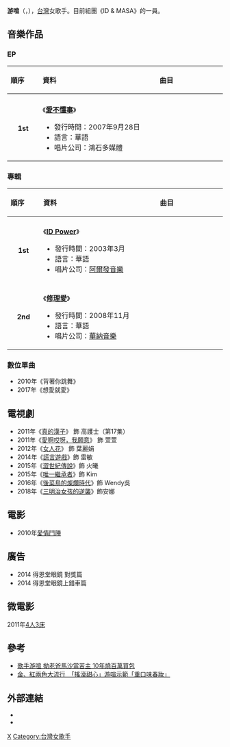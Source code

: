 {{no footnotes|time=2019-08-08T22:46:58+00:00}}
{{blpsources|time=2020-12-01}}
{{藝人
| 姓名 = 游喧
| 類型 = 女歌手
| 圖片 =
| 圖片尺寸 =
| 圖片簡介 =
| 本名 = 游艾迪
| 羅馬拼音 =
| 英文名 = ID Yu
| 綽號 =
| 其他藝名 =
| 國籍 = {{ROC}}
| 民族 =
| 籍貫 =
| 出生日期 = {{birth_date_and_age|1981|8|2}}
| 出生地點 = {{TWN}}
| 職業 = 歌手 演員
| 語言 = [[國語|國語]] [[英語|英語]]
| 教育程度 =
| 宗教信仰 =
| 配偶 =
| 父母 = 父：游正彥
| 音樂類型 =
| 演奏樂器 =
| 出道作 =
| 出道日期 = 2003年
| 代表作 =
| 唱片公司 = [[阿爾發音樂|阿爾發音樂]]<br />[[華納唱片|華納唱片]]
| 經紀公司 =
| 網站 =
| 相關團體 =
| 獎項 =
| IMDb = 6773979
}}
 
'''游喧'''（{{lang-en|ID Yu}}，{{bd|1981年|8月2日|catIdx=Y游}}），[[台灣|台灣]]女歌手。目前組團《ID & MASA》的一員。

==音樂作品==
===EP===
{| class="wikitable" 
|-
!align="left" width="75px"| 順序
!align="left" width="350px"| 資料
!align="left" width="200px"| 曲目
|-
|- bgcolor="#F0F8FF"
|align="center"| '''1st'''
|align="left"| 《'''[[愛不懂事|愛不懂事]]'''》
* 發行時間：2007年9月28日
* 語言：華語
* 唱片公司：鴻石多媒體
|align="left" style="font-size: 85%;"|
{{hidden|曲目|
#吃葡萄不吐葡萄皮
#愛不懂事
#Yes 007
#吃葡萄不吐葡萄皮(伴奏)
#愛不懂事(伴奏)
#Yes 007(伴奏)
}}
|}

===專輯===
{| class="wikitable" 
|-
!align="left" width="75px"| 順序
!align="left" width="350px"| 資料
!align="left" width="200px"| 曲目
|-
|- bgcolor="#F0F8FF"
|align="center"| '''1st'''
|align="left"| 《'''[[ID_Power|ID Power]]'''》
* 發行時間：2003年3月
* 語言：華語
* 唱片公司：[[阿爾發音樂|阿爾發音樂]]
|align="left" style="font-size: 85%;"|
{{hidden|曲目|
#Girl Power
#不要為難
#愛不用還
#沒完沒了
#8號洋娃娃
#月牙泉
#斜坡
#試探
#斑馬線憂鬱
#變天
}}
|-
|- bgcolor="#F0F8FF"
|align="center"| '''2nd'''
|align="left"| 《'''[[修理愛|修理愛]]'''》
* 發行時間：2008年11月
* 語言：華語
* 唱片公司：[[華納音樂|華納音樂]]
|align="left" style="font-size: 85%;"|
{{hidden|曲目|
#修理愛 
#勾勾手
#不想睡
#I am
#米缸還有米
#又哭了 
#無聊
#愛不放手
#新主角
#公主表白記 
}}
|}

===數位單曲===
*2010年《背著你跳舞》
*2017年《想愛就愛》

==電視劇==
*2011年《[[真的漢子|真的漢子]]》 飾 高護士（第17集）
*2011年《[[愛啊哎呀，我願意|愛啊哎呀，我願意]]》 飾 萱萱
*2012年《[[女人花|女人花]]》 飾 葉麗娟
*2014年《[[謊言遊戲|謊言遊戲]]》飾 雷敏
*2015年《[[澀世紀傳說|澀世紀傳說]]》飾 火曦
*2015年《[[唯一繼承者|唯一繼承者]]》飾 Kim
*2016年《[[後菜鳥的燦爛時代|後菜鳥的燦爛時代]]》飾 Wendy吳
*2018年《[[三明治女孩的逆襲|三明治女孩的逆襲]]》飾安娜

==電影==
*2010年[[愛情鬥陣|愛情鬥陣]]

==廣告==
*2014 得恩堂眼鏡 對獎篇
*2014 得恩堂眼鏡上錯車篇

==微電影==
2011年[[4人3床|4人3床]]

==參考==
* [http://ent.appledaily.com.tw/enews/article/entertainment/20101030/32924181/ 歌手游喧 拗老爸馬沙當苦主 10年燒百萬買包] {{Wayback|url=http://ent.appledaily.com.tw/enews/article/entertainment/20101030/32924181/ |date=20160304201452 }}
* [https://web.archive.org/web/20131112112415/http://beauty.nownews.com/news/news.php?msg=n-3-7-3949 金、紅兩色大流行　「搖滾甜心」游喧示範「重口味春妝」]

==外部連結==
*{{facebook|idyuidyu|游艾迪 ID Yu}}
*{{Sinaweibo|idyou|游喧_游艾迪}}

[[Category:游姓|X]]
[[Category:台灣女歌手|Category:台灣女歌手]]